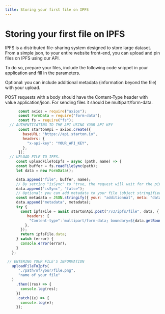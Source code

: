 ```yaml
---
title: Storing your first file on IPFS 
---
```


# Storing your first file on IPFS 

 
IPFS is a distributed file-sharing system designed to store large dataset. 
From a simple json, to your entire website front-end, you can upload and pin files on IPFS using our API.

To do so, prepare your files, include the following code snippet in your application and fill in the parameters.

Optional: you can include additional metadata (information beyond the file) with your upload.

POST requests with a body should have the Content-Type header with value application/json.
For sending files it should be multipart/form-data.

<Tabs>
<TabItem value="code" label="From Code">

```jsx showLineNumbers
      const axios = require("axios");
      const FormData = require("form-data");
      const fs = require("fs");
  // AUTHENTICATING TO THE API USING YOUR API KEY
      const startonApi = axios.create({
        baseURL: "https://api.starton.io",
        headers: {
          "x-api-key": "YOUR_API_KEY",
        },
      });
  // UPLOAD FILE TO IPFS.
     const uploadFileToIpfs = async (path, name) => {
     const buffer = fs.readFileSync(path);
     let data = new FormData();

     data.append("file", buffer, name);
     // By setting "isSync" to "true, the request will wait for the pin before completing"
     data.append("isSync", "false");
     // Optional: you can add metadata to your file (object stringified)
     const metadata = JSON.stringify({ your: "additionnal", meta: "data" });
     data.append("metadata", metadata);
     try {
       const ipfsFile = await startonApi.post("/v3/ipfs/file", data, {
          headers: {
           "Content-type":`multipart/form-data; boundary=${data.getBoundary()}`,
         },
       });
       return ipfsFile.data;
     } catch (error) {
       console.error(error);
     }
   };

 // ENTERING YOUR FILE'S INFORMATION
   uploadFileToIpfs(
      "./path/of/your/file.png",
      "name of your file"
   )
     .then((res) => {
       console.log(res);
     })
     .catch((e) => {
       console.log(e);
     });
```
</TabItem>
</Tabs>